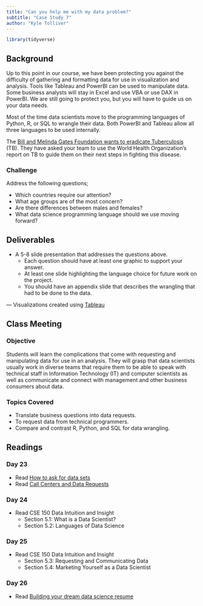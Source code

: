 ```yaml
---
title: "Can you help me with my data problem?"
subtitle: "Case Study 7"
author: "Kyle Tolliver"
---
```


```r
library(tidyverse)
```

## Background

Up to this point in our course, we have been protecting you against the difficulty of gathering and formatting data for use in visualization and analysis. Tools like Tableau and PowerBI can be used to manipulate data. Some business analysts will stay in Excel and use VBA or use DAX in PowerBI. We are still going to protect you, but you will have to guide us on your data needs.

Most of the time data scientists move to the programming languages of Python, R, or SQL to wrangle their data. Both PowerBI and Tableau allow all three languages to be used internally.

The [Bill and Melinda Gates Foundation wants to eradicate Tuberculosis](https://www.gatesfoundation.org/what-we-do/global-health/tuberculosis) (TB). They have asked your team to use the World Health Organization’s report on TB to guide them on their next steps in fighting this disease.

### Challenge

Address the following questions;

* Which countries require our attention?
* What age groups are of the most concern?
* Are there differences between males and females?
* What data science programming language should we use moving forward?

## Deliverables

* A 5-8 slide presentation that addresses the questions above.
  + Each question should have at least one graphic to support your answer.
  + At least one slide highlighting the language choice for future work on the project.
  + You should have an appendix slide that describes the wrangling that had to be done to the data.
  
--- Visualizations created using [Tableau](./tableau/CS7.twb)   

## Class Meeting

### Objective 

Students will learn the complications that come with requesting and manipulating data for use in an analysis.  They will grasp that data scientists usually work in diverse teams that require them to be able to speak with technical staff in Information Technology (IT) and computer scientists as well as communicate and connect with management and other business consumers about data.

### Topics Covered

* Translate business questions into data requests.
* To request data from technical programmers.
* Compare and contrast R, Python, and SQL for data wrangling.

## Readings

### Day 23

* Read [How to ask for data sets](https://medium.com/@ckreibich/how-to-ask-for-datasets-d5ef791cb38c)
* Read [Call Centers and Data Requests](https://byuistats.github.io/CSE150/files/FSCPD_Donahue_callcenter.pdf)

### Day 24

* Read CSE 150 Data Intuition and Insight
  + Section 5.1: What is a Data Scientist? 
  + Section 5.2: Languages of Data Science

### Day 25

* Read CSE 150 Data Intuition and Insight
  + Section 5.3: Requesting and Communicating Data
  + Section 5.4: Marketing Yourself as a Data Scientist

### Day 26

* Read [Building your dream data science resume](https://www.dataquest.io/blog/how-data-science-resume-cv/)